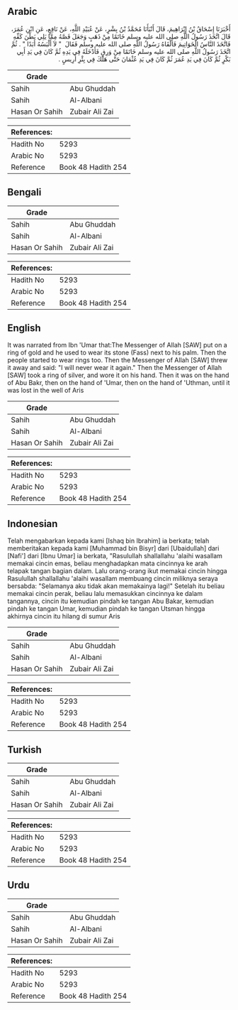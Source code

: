 ## Arabic


<div dir="rtl" lang="ar" style={{fontSize:'larger',backgroundColor:'#f8f9fa',padding:20}}>
أَخْبَرَنَا إِسْحَاقُ بْنُ إِبْرَاهِيمَ، قَالَ أَنْبَأَنَا مُحَمَّدُ بْنُ بِشْرٍ، عَنْ عُبَيْدِ اللَّهِ، عَنْ نَافِعٍ، عَنِ ابْنِ عُمَرَ، قَالَ اتَّخَذَ رَسُولُ اللَّهِ صلى الله عليه وسلم خَاتَمًا مِنْ ذَهَبٍ وَجَعَلَ فَصَّهُ مِمَّا يَلِي بَطْنَ كَفِّهِ فَاتَّخَذَ النَّاسُ الْخَوَاتِيمَ فَأَلْقَاهُ رَسُولُ اللَّهِ صلى الله عليه وسلم فَقَالَ ‏ "‏ لاَ أَلْبَسُهُ أَبَدًا ‏"‏ ‏.‏ ثُمَّ اتَّخَذَ رَسُولُ اللَّهِ صلى الله عليه وسلم خَاتَمًا مِنْ وَرِقٍ فَأَدْخَلَهُ فِي يَدِهِ ثُمَّ كَانَ فِي يَدِ أَبِي بَكْرٍ ثُمَّ كَانَ فِي يَدِ عُمَرَ ثُمَّ كَانَ فِي يَدِ عُثْمَانَ حَتَّى هَلَكَ فِي بِئْرِ أَرِيسٍ ‏.‏
</div>
<div style={{backgroundColor:'#f8f9fa',padding:20, marginBottom: 10}}><table> <thead> <tr> <th>Grade</th> <th></th> </tr> </thead> <tbody> <tr><td>Sahih</td><td>Abu Ghuddah</td></tr><tr><td>Sahih</td><td>Al-Albani</td></tr><tr><td>Hasan Or Sahih</td><td>Zubair Ali Zai</td></tr></tbody></table><table> <thead> <tr> <th>References:</th> <th></th> </tr> </thead> <tbody><tr><td>Hadith No</td><td>5293</td></tr><tr><td>Arabic No</td><td>5293</td></tr><tr><td>Reference</td><td>Book 48 Hadith 254</td></tr></tbody></table></div>

## Bengali


<div dir="ltr" lang="bn" style={{fontSize:'larger',backgroundColor:'#f8f9fa',padding:20}}>

</div>
<div style={{backgroundColor:'#f8f9fa',padding:20, marginBottom: 10}}><table> <thead> <tr> <th>Grade</th> <th></th> </tr> </thead> <tbody> <tr><td>Sahih</td><td>Abu Ghuddah</td></tr><tr><td>Sahih</td><td>Al-Albani</td></tr><tr><td>Hasan Or Sahih</td><td>Zubair Ali Zai</td></tr></tbody></table><table> <thead> <tr> <th>References:</th> <th></th> </tr> </thead> <tbody><tr><td>Hadith No</td><td>5293</td></tr><tr><td>Arabic No</td><td>5293</td></tr><tr><td>Reference</td><td>Book 48 Hadith 254</td></tr></tbody></table></div>

## English


<div dir="ltr" lang="en" style={{fontSize:'larger',backgroundColor:'#f8f9fa',padding:20}}>
It was narrated from Ibn 'Umar that:The Messenger of Allah [SAW] put on a ring of gold and he used to wear its stone (Fass) next to his palm. Then the people started to wear rings too. Then the Messenger of Allah [SAW] threw it away and said: "I will never wear it again." Then the Messenger of Allah [SAW] took a ring of silver, and wore it on his hand. Then it was on the hand of Abu Bakr, then on the hand of 'Umar, then on the hand of 'Uthman, until it was lost in the well of Aris
</div>
<div style={{backgroundColor:'#f8f9fa',padding:20, marginBottom: 10}}><table> <thead> <tr> <th>Grade</th> <th></th> </tr> </thead> <tbody> <tr><td>Sahih</td><td>Abu Ghuddah</td></tr><tr><td>Sahih</td><td>Al-Albani</td></tr><tr><td>Hasan Or Sahih</td><td>Zubair Ali Zai</td></tr></tbody></table><table> <thead> <tr> <th>References:</th> <th></th> </tr> </thead> <tbody><tr><td>Hadith No</td><td>5293</td></tr><tr><td>Arabic No</td><td>5293</td></tr><tr><td>Reference</td><td>Book 48 Hadith 254</td></tr></tbody></table></div>

## Indonesian


<div dir="ltr" lang="id" style={{fontSize:'larger',backgroundColor:'#f8f9fa',padding:20}}>
Telah mengabarkan kepada kami [Ishaq bin Ibrahim] ia berkata; telah memberitakan kepada kami [Muhammad bin Bisyr] dari [Ubaidullah] dari [Nafi'] dari [Ibnu Umar] ia berkata, "Rasulullah shallallahu 'alaihi wasallam memakai cincin emas, beliau menghadapkan mata cincinnya ke arah telapak tangan bagian dalam. Lalu orang-orang ikut memakai cincin hingga Rasulullah shallallahu 'alaihi wasallam membuang cincin miliknya seraya bersabda: "Selamanya aku tidak akan memakainya lagi!" Setelah itu beliau memakai cincin perak, beliau lalu memasukkan cincinnya ke dalam tangannya, cincin itu kemudian pindah ke tangan Abu Bakar, kemudian pindah ke tangan Umar, kemudian pindah ke tangan Utsman hingga akhirnya cincin itu hilang di sumur Aris
</div>
<div style={{backgroundColor:'#f8f9fa',padding:20, marginBottom: 10}}><table> <thead> <tr> <th>Grade</th> <th></th> </tr> </thead> <tbody> <tr><td>Sahih</td><td>Abu Ghuddah</td></tr><tr><td>Sahih</td><td>Al-Albani</td></tr><tr><td>Hasan Or Sahih</td><td>Zubair Ali Zai</td></tr></tbody></table><table> <thead> <tr> <th>References:</th> <th></th> </tr> </thead> <tbody><tr><td>Hadith No</td><td>5293</td></tr><tr><td>Arabic No</td><td>5293</td></tr><tr><td>Reference</td><td>Book 48 Hadith 254</td></tr></tbody></table></div>

## Turkish


<div dir="ltr" lang="tr" style={{fontSize:'larger',backgroundColor:'#f8f9fa',padding:20}}>

</div>
<div style={{backgroundColor:'#f8f9fa',padding:20, marginBottom: 10}}><table> <thead> <tr> <th>Grade</th> <th></th> </tr> </thead> <tbody> <tr><td>Sahih</td><td>Abu Ghuddah</td></tr><tr><td>Sahih</td><td>Al-Albani</td></tr><tr><td>Hasan Or Sahih</td><td>Zubair Ali Zai</td></tr></tbody></table><table> <thead> <tr> <th>References:</th> <th></th> </tr> </thead> <tbody><tr><td>Hadith No</td><td>5293</td></tr><tr><td>Arabic No</td><td>5293</td></tr><tr><td>Reference</td><td>Book 48 Hadith 254</td></tr></tbody></table></div>

## Urdu


<div dir="rtl" lang="ur" style={{fontSize:'larger',backgroundColor:'#f8f9fa',padding:20}}>

</div>
<div style={{backgroundColor:'#f8f9fa',padding:20, marginBottom: 10}}><table> <thead> <tr> <th>Grade</th> <th></th> </tr> </thead> <tbody> <tr><td>Sahih</td><td>Abu Ghuddah</td></tr><tr><td>Sahih</td><td>Al-Albani</td></tr><tr><td>Hasan Or Sahih</td><td>Zubair Ali Zai</td></tr></tbody></table><table> <thead> <tr> <th>References:</th> <th></th> </tr> </thead> <tbody><tr><td>Hadith No</td><td>5293</td></tr><tr><td>Arabic No</td><td>5293</td></tr><tr><td>Reference</td><td>Book 48 Hadith 254</td></tr></tbody></table></div>